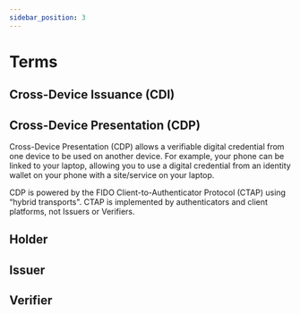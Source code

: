 ```yaml
---
sidebar_position: 3
---
```


# Terms

## Cross-Device Issuance (CDI)

## Cross-Device Presentation (CDP)

Cross-Device Presentation (CDP) allows a verifiable digital credential from one device to be used on another device. For example, your phone can be linked to your laptop, allowing you to use a digital credential from an identity wallet on your phone with a site/service on your laptop.

CDP is powered by the FIDO Client-to-Authenticator Protocol (CTAP) using “hybrid transports". CTAP is implemented by authenticators and client platforms, not Issuers or Verifiers.

## Holder

## Issuer

## Verifier